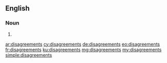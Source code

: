 ==English==

===Noun===
{{head|en|plural}}

# {{plural of|disagreement|lang=en}}

[[ar:disagreements]]
[[cy:disagreements]]
[[de:disagreements]]
[[eo:disagreements]]
[[fr:disagreements]]
[[ku:disagreements]]
[[mg:disagreements]]
[[my:disagreements]]
[[simple:disagreements]]